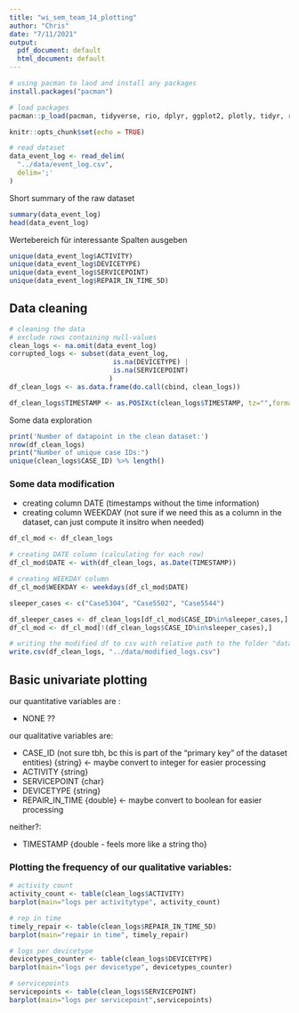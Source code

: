```yaml
---
title: "wi_sem_team_14_plotting"
author: "Chris"
date: "7/11/2021"
output:
  pdf_document: default
  html_document: default
---
```


```r
# using pacman to laod and install any packages
install.packages("pacman")

# load packages
pacman::p_load(pacman, tidyverse, rio, dplyr, ggplot2, plotly, tidyr, rmarkdown, tinytex, lubridate)

knitr::opts_chunk$set(echo = TRUE)
```


```r
# read dataset
data_event_log <- read_delim(
  "../data/event_log.csv",
  delim=';'
)
```

Short summary of the raw dataset
```r
summary(data_event_log)
head(data_event_log)
```

Wertebereich für interessante Spalten ausgeben
```r
unique(data_event_log$ACTIVITY)
unique(data_event_log$DEVICETYPE)
unique(data_event_log$SERVICEPOINT)
unique(data_event_log$REPAIR_IN_TIME_5D)
```

## Data cleaning

```r
# cleaning the data
# exclude rows containing null-values
clean_logs <- na.omit(data_event_log)
corrupted_logs <- subset(data_event_log,
                          is.na(DEVICETYPE) | 
                          is.na(SERVICEPOINT)
                         )
df_clean_logs <- as.data.frame(do.call(cbind, clean_logs))

df_clean_logs$TIMESTAMP <- as.POSIXct(clean_logs$TIMESTAMP, tz="",format="%Y-%m-%d %H:%M:%OS", optional = FALSE)
```

Some data exploration

```r
print('Number of datapoint in the clean dataset:')
nrow(df_clean_logs)
print("Number of unique case IDs:")
unique(clean_logs$CASE_ID) %>% length()
```
### Some data modification

* creating column DATE (timestamps without the time information)
* creating column WEEKDAY (not sure if we need this as a column in the dataset, can just compute it insitro when needed)

```r
df_cl_mod <- df_clean_logs

# creating DATE column (calculating for each row)
df_cl_mod$DATE <- with(df_clean_logs, as.Date(TIMESTAMP))

# creating WEEKDAY column
df_cl_mod$WEEKDAY <- weekdays(df_cl_mod$DATE)

sleeper_cases <- c("Case5304", "Case5502", "Case5544")

df_sleeper_cases <- df_clean_logs[df_cl_mod$CASE_ID%in%sleeper_cases,]
df_cl_mod <- df_cl_mod[!(df_clean_logs$CASE_ID%in%sleeper_cases),]


```

```r
# writing the modified df to csv with relative path to the folder "data"
write.csv(df_clean_logs, "../data/modified_logs.csv")
```


## Basic univariate plotting

our quantitative variables are :

* NONE ??

our qualitative variables are:

* CASE_ID (not sure tbh, bc this is part of the "primary key" of the dataset entities) {string} <- maybe convert to integer for easier processing
* ACTIVITY {string}
* SERVICEPOINT {char}
* DEVICETYPE {string}
* REPAIR_IN_TIME {double} <- maybe convert to boolean for easier processing

neither?:

* TIMESTAMP {double - feels more like a string tho}

### Plotting the frequency of our qualitative variables:
```r
# activity count
activity_count <- table(clean_logs$ACTIVITY)
barplot(main="logs per activitytype", activity_count)

# rep in time
timely_repair <- table(clean_logs$REPAIR_IN_TIME_5D)
barplot(main="repair in time", timely_repair)

# logs per devicetype
devicetypes_counter <- table(clean_logs$DEVICETYPE)
barplot(main="logs per devicetype", devicetypes_counter)

# servicepoints
servicepoints <- table(clean_logs$SERVICEPOINT)
barplot(main="logs per servicepoint",servicepoints)
```
















